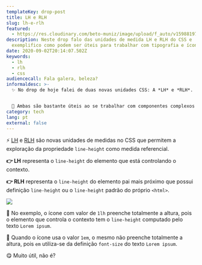 ```yaml
---
templateKey: drop-post
title: LH e RLH
slug: lh-e-rlh
featured:
  - https://res.cloudinary.com/beto-muniz/image/upload/f_auto/v1598819747/Text_atijuq.jpg
description: Neste drop falo das unidades de medida LH e RLH do CSS e
  exemplifico como podem ser úteis para trabalhar com tipografia e ícones.
date: 2020-09-02T20:14:07.502Z
keywords:
  - lh
  - rlh
  - css
audiencecall: Fala galera, beleza?
informaldesc: >-
  ✨ No drop de hoje falei de duas novas unidades CSS: A *LH* e *RLH*. 


  🧩 Ambas são bastante úteis ao se trabalhar com componentes complexos que envolvem textos. Espero que gostem.
category: tech
lang: pt
external: false
---
```


<Drop>

⚡️ [LH](https://www.w3.org/TR/css-values-4/#lh) e [RLH](https://www.w3.org/TR/css-values-4/#rlh) são novas unidades de medidas no CSS que permitem a exploração da propriedade `line-height` como medida referencial. 

**👉 LH** representa o `line-height` do elemento que está controlando o contexto.

**👉 RLH** representa o `line-height` do elemento pai mais próximo que possui definição `line-height` ou o `line-height` padrão do próprio `<html>`.

<Img src="https://res.cloudinary.com/beto-muniz/image/upload/f_auto/v1598818619/css-lh-unit_i42gbe.png" author="webplatform.news" authorURL="https://webplatform.news/issues/2020-04-29" />

🧩 No exemplo, o ícone com valor de `1lh` preenche totalmente a altura, pois o elemento que controla o contexto tem o `line-height` computado pelo texto `Lorem ipsum`. 

🧩 Quando o ícone usa o valor `1em`, o mesmo não preenche totalmente a altura, pois `em` utiliza-se da definição `font-size` do texto `Lorem ipsum`.

😋 Muito útil, não é?

</Drop>